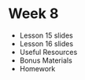 
# Week 8

- <Link to="/week-8/lesson-15">Lesson 15 slides</Link>
- <Link to="/week-8/lesson-16">Lesson 16 slides</Link>
- Useful Resources
- Bonus Materials
- Homework
